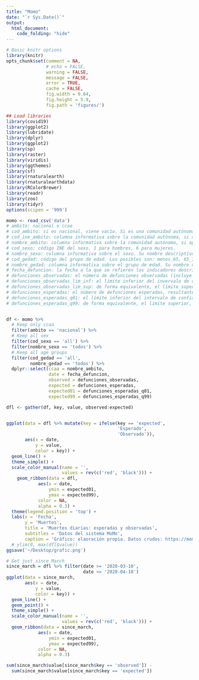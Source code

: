 ```yaml
---
title: "Momo"
date: "`r Sys.Date()`"
output:
  html_document:
    code_folding: "hide"
---
```



```r
# Basic knitr options
library(knitr)
opts_chunk$set(comment = NA, 
               # echo = FALSE, 
               warning = FALSE, 
               message = FALSE, 
               error = TRUE, 
               cache = FALSE,
               fig.width = 9.64,
               fig.height = 5.9,
               fig.path = 'figures/')
```

```r
## Load libraries
library(covid19)
library(ggplot2)
library(lubridate)
library(dplyr)
library(ggplot2)
library(sp)
library(raster)
library(viridis)
library(ggthemes)
library(sf)
library(rnaturalearth)
library(rnaturalearthdata)
library(RColorBrewer)
library(readr)
library(zoo)
library(tidyr)
options(scipen = '999')
```

```r
momo <- read_csv('data')
# ambito: nacional o ccaa
# cod_ambito: si es nacional, viene vacío. Si es una comunidad autónoma, trae su código ISO 3166-2.
# cod_ine_ambito: columna informativa sobre la comunidad autónoma, si aplica. Es su código INE.
# nombre_ambito: columna informativa sobre la comunidad autónoma, si aplica. Es su nombre.
# cod_sexo: código INE del sexo. 1 para hombres, 6 para mujeres.
# nombre_sexo: columna informativa sobre el sexo. Su nombre descriptivo (hombres, mujeres).
# cod_gedad: código del grupo de edad. Los posibles son: menos_65, 65_74, mas_74.
# nombre_gedad: columna informativa sobre el grupo de edad. Su nombre descriptivo (p.e. edad < 65).
# fecha_defuncion: la fecha a la que se refieren los indicadores descritos de aquí en adelante. Es la fecha en la que ocurre la defunción.
# defunciones_observadas: el número de defunciones observadas (incluye la corrección por retraso).
# defunciones_observadas_lim_inf: el límite inferior del invervalo de confianza de las defunciones observadas (debido a la corrección).
# defunciones_observadas_lim_sup: de forma equivalente, el límite superior.
# defunciones_esperadas: el número de defunciones esperadas, resultantes del modelo.
# defunciones_esperadas_q01: el límite inferior del intervalo de confianza de las defunciones esperadas, correspondiente al percentil 1 de la distribución.
# defunciones_esperadas_q99: de forma equivalente, el límite superior, al percentil 99.


df <- momo %>% 
  # Keep only ccaa
  filter(ambito == 'nacional') %>%
  # Keep all sex
  filter(cod_sexo == 'all') %>%
  filter(nombre_sexo == 'todos') %>%
  # Keep all age groups
  filter(cod_gedad == 'all',
         nombre_gedad == 'todos') %>%
  dplyr::select(ccaa = nombre_ambito,
                date = fecha_defuncion,
                observed = defunciones_observadas,
                expected = defunciones_esperadas,
                expected01 = defunciones_esperadas_q01,
                expected99 = defunciones_esperadas_q99)

dfl <- gather(df, key, value, observed:expected)


ggplot(data = dfl %>% mutate(key = ifelse(key == 'expected',
                                          'Esperado',
                                          'Observado')),
       aes(x = date,
           y = value,
           color = key)) +
  geom_line() +
  theme_simple() +
  scale_color_manual(name = '',
                     values = rev(c('red', 'black'))) +
    geom_ribbon(data = dfl,
            aes(x = date,
                ymin = expected01,
                ymax = expected99),
            color = NA,
            alpha = 0.3) +
  theme(legend.position = 'top') +
  labs(x = 'Fecha',
       y = 'Muertes',
       title = 'Muertes diarias: esperadas y observadas',
       subtitles = 'Datos del sistema MoMo',
       caption = 'Gráfico: elaoración propia. Datos crudos: https://momo.isciii.es/public/momo/dashboard/momo_dashboard.html#datos')# +
  # ylim(0, max(dfl$value))
ggsave('~/Desktop/grafic.png')

# Get just since March
since_march = dfl %>% filter(date >= '2020-03-10',
                             date <= '2020-04-10')
ggplot(data = since_march,
       aes(x = date,
           y = value,
           color = key)) +
  geom_line() +
  geom_point() +
  theme_simple() +
  scale_color_manual(name = '',
                     values = rev(c('red', 'black'))) +
  geom_ribbon(data = since_march,
            aes(x = date,
                ymin = expected01,
                ymax = expected99),
            color = NA,
            alpha = 0.3)

sum(since_march$value[since_march$key == 'observed']) -
  sum(since_march$value[since_march$key == 'expected'])
```